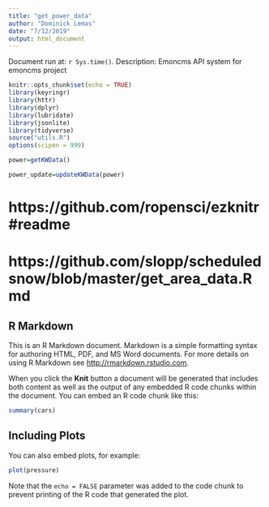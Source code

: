 ```yaml
---
title: "get_power_data"
author: "Dominick Lemas"
date: "7/12/2019"
output: html_document
---
```


Document run at: `r Sys.time()`.
Description: Emoncms API system for emoncms project

```r
knitr::opts_chunk$set(echo = TRUE)
library(keyringr)
library(httr)
library(dplyr)
library(lubridate)
library(jsonlite)
library(tidyverse)
source("utils.R")
options(scipen = 999)
```

```r
power=getKWData()

power_update=updateKWData(power)

```

# https://github.com/ropensci/ezknitr#readme
# https://github.com/slopp/scheduledsnow/blob/master/get_area_data.Rmd

## R Markdown

This is an R Markdown document. Markdown is a simple formatting syntax for authoring HTML, PDF, and MS Word documents. For more details on using R Markdown see <http://rmarkdown.rstudio.com>.

When you click the **Knit** button a document will be generated that includes both content as well as the output of any embedded R code chunks within the document. You can embed an R code chunk like this:

```r
summary(cars)
```

## Including Plots

You can also embed plots, for example:

```r
plot(pressure)
```

Note that the `echo = FALSE` parameter was added to the code chunk to prevent printing of the R code that generated the plot.
